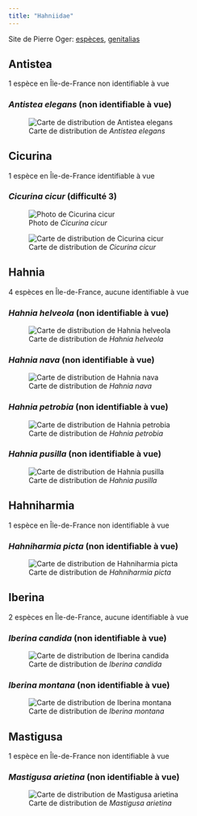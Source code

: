 ```yaml
---
title: "Hahniidae"
---
```


Site de Pierre Oger: [espèces](https://arachno.piwigo.com/index?/category/47-hahniidae), [genitalias](https://arachno.piwigo.com/index?/tags/1479-_hahniidae)



## Antistea

1 espèce en Île-de-France non identifiable à vue



### *Antistea elegans* (non identifiable à vue)



![Carte de distribution de *Antistea elegans*](https://asfra.fr/Site/User_pages/Atlas/LR_ASFRA_Hahniidae_Antistea%20elegans_2022-03-10.jpeg)



## Cicurina

1 espèce en Île-de-France identifiable à vue



### *Cicurina cicur* (difficulté 3)

![Photo de *Cicurina cicur*](chemin/vers/photo.jpg)

![Carte de distribution de *Cicurina cicur*](https://asfra.fr/Site/User_pages/Atlas/LR_ASFRA_Hahniidae_Cicurina%20cicur_2022-03-10.jpeg)



## Hahnia

4 espèces en Île-de-France, aucune identifiable à vue



### *Hahnia helveola* (non identifiable à vue)



![Carte de distribution de *Hahnia helveola*](https://asfra.fr/Site/User_pages/Atlas/LR_ASFRA_Hahniidae_Hahnia%20helveola_2022-03-10.jpeg)



### *Hahnia nava* (non identifiable à vue)



![Carte de distribution de *Hahnia nava*](https://asfra.fr/Site/User_pages/Atlas/LR_ASFRA_Hahniidae_Hahnia%20nava_2022-03-10.jpeg)



### *Hahnia petrobia* (non identifiable à vue)



![Carte de distribution de *Hahnia petrobia*](https://asfra.fr/Site/User_pages/Atlas/LR_ASFRA_Hahniidae_Hahnia%20petrobia_2022-03-10.jpeg)



### *Hahnia pusilla* (non identifiable à vue)



![Carte de distribution de *Hahnia pusilla*](https://asfra.fr/Site/User_pages/Atlas/LR_ASFRA_Hahniidae_Hahnia%20pusilla_2022-03-10.jpeg)



## Hahniharmia

1 espèce en Île-de-France non identifiable à vue



### *Hahniharmia picta* (non identifiable à vue)



![Carte de distribution de *Hahniharmia picta*](https://asfra.fr/Site/User_pages/Atlas/LR_ASFRA_Hahniidae_Hahniharmia%20picta_2022-03-10.jpeg)



## Iberina

2 espèces en Île-de-France, aucune identifiable à vue



### *Iberina candida* (non identifiable à vue)



![Carte de distribution de *Iberina candida*](https://asfra.fr/Site/User_pages/Atlas/LR_ASFRA_Hahniidae_Iberina%20candida_2022-03-10.jpeg)



### *Iberina montana* (non identifiable à vue)



![Carte de distribution de *Iberina montana*](https://asfra.fr/Site/User_pages/Atlas/LR_ASFRA_Hahniidae_Iberina%20montana_2022-03-10.jpeg)



## Mastigusa

1 espèce en Île-de-France non identifiable à vue



### *Mastigusa arietina* (non identifiable à vue)



![Carte de distribution de *Mastigusa arietina*](https://asfra.fr/Site/User_pages/Atlas/LR_ASFRA_Hahniidae_Mastigusa%20arietina_2022-03-10.jpeg)



